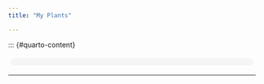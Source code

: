 ```yaml
---
title: "My Plants"

---
```

::: {#quarto-content}



::: columns

::: {.column style="width:100%;height:32.5%;border-radius:1em;margin:1%;padding:1.5%;background-color:#f5f5f5"}

:::

:::

---




